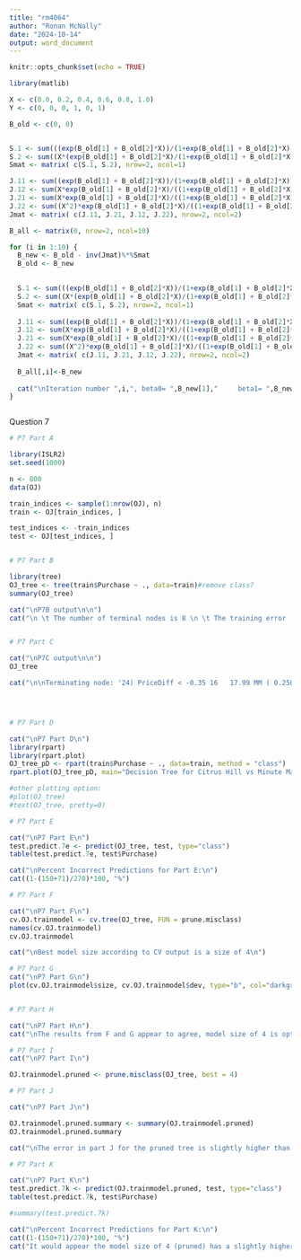---
title: "rm4064"
author: "Ronan McNally"
date: "2024-10-14"
output: word_document
---

```{r setup, include=FALSE}
knitr::opts_chunk$set(echo = TRUE)
```






```{r}
library(matlib)

X <- c(0.0, 0.2, 0.4, 0.6, 0.8, 1.0)
Y <- c(0, 0, 0, 1, 0, 1)

B_old <- c(0, 0)


S.1 <- sum(((exp(B_old[1] + B_old[2]*X))/(1+exp(B_old[1] + B_old[2]*X)))-Y)
S.2 <- sum((X*(exp(B_old[1] + B_old[2]*X)/(1+exp(B_old[1] + B_old[2]*X))))-(X*Y))
Smat <- matrix( c(S.1, S.2), nrow=2, ncol=1)

J.11 <- sum((exp(B_old[1] + B_old[2]*X))/(1+exp(B_old[1] + B_old[2]*X))^2)
J.12 <- sum(X*exp(B_old[1] + B_old[2]*X)/((1+exp(B_old[1] + B_old[2]*X))^2))
J.21 <- sum(X*exp(B_old[1] + B_old[2]*X)/((1+exp(B_old[1] + B_old[2]*X))^2))
J.22 <- sum((X^2)*exp(B_old[1] + B_old[2]*X)/((1+exp(B_old[1] + B_old[2]*X))^2))
Jmat <- matrix( c(J.11, J.21, J.12, J.22), nrow=2, ncol=2)

B_all <- matrix(0, nrow=2, ncol=10)

for (i in 1:10) {
  B_new <- B_old - inv(Jmat)%*%Smat
  B_old <- B_new

  
  S.1 <- sum(((exp(B_old[1] + B_old[2]*X))/(1+exp(B_old[1] + B_old[2]*X)))-Y)
  S.2 <- sum((X*(exp(B_old[1] + B_old[2]*X)/(1+exp(B_old[1] + B_old[2]*X))))-(X*Y))
  Smat <- matrix( c(S.1, S.2), nrow=2, ncol=1)
  
  J.11 <- sum((exp(B_old[1] + B_old[2]*X))/(1+exp(B_old[1] + B_old[2]*X))^2)
  J.12 <- sum(X*exp(B_old[1] + B_old[2]*X)/((1+exp(B_old[1] + B_old[2]*X))^2))
  J.21 <- sum(X*exp(B_old[1] + B_old[2]*X)/((1+exp(B_old[1] + B_old[2]*X))^2))
  J.22 <- sum((X^2)*exp(B_old[1] + B_old[2]*X)/((1+exp(B_old[1] + B_old[2]*X))^2))
  Jmat <- matrix( c(J.11, J.21, J.12, J.22), nrow=2, ncol=2)
  
  B_all[,i]<-B_new
  
  cat("\nIteration number ",i,", beta0= ",B_new[1],"     beta1= ",B_new[2],"\n")
}



```




Question 7
```{r cars}

# P7 Part A

library(ISLR2)
set.seed(1000)

n <- 800
data(OJ)

train_indices <- sample(1:nrow(OJ), n)
train <- OJ[train_indices, ]

test_indices <- -train_indices
test <- OJ[test_indices, ]


# P7 Part B

library(tree)
OJ_tree <- tree(train$Purchase ~ ., data=train)#remove class?
summary(OJ_tree)

cat("\nP7B output\n\n")
cat("\n \t The number of terminal nodes is 8 \n \t The training error (misclassification error rate) is 0.16 \n \n")


# P7 Part C

cat("\nP7C output\n\n")
OJ_tree

cat("\n\nTerminating node: '24) PriceDiff < -0.35 16   17.99 MM ( 0.25000 0.75000 ) *' \n \nTerminating node (24) divides along price difference The -.35 refers to MM being 35 cents less expensive than CH as a dividing line. Meaning if CH is less than 35 cents more expensive than MM, people choose MM. If CH is more than 35 cents more expensive than MM, people choose CH. The numer of people in this decision split is n=16. The 'deviance' is a representation of the 'purity' of the dividing line (a metric of how many MM are in my CH bucket, how many CH in my MM bucket). MM represents the choice direction (e.g. people choose MM when <-.35) and the probability parenthesis is the CH vs MM probability within this MM bucket.")




# P7 Part D

cat("\nP7 Part D\n")
library(rpart)
library(rpart.plot)
OJ_tree_pD <- rpart(train$Purchase ~ ., data=train, method = "class")
rpart.plot(OJ_tree_pD, main="Decision Tree for Citrus Hill vs Minute Maid")

#other plotting option: 
#plot(OJ_tree)
#text(OJ_tree, pretty=0)

# P7 Part E

cat("\nP7 Part E\n")
test.predict.7e <- predict(OJ_tree, test, type="class")
table(test.predict.7e, test$Purchase)

cat("\nPercent Incorrect Predictions for Part E:\n")
cat((1-(150+71)/270)*100, "%")

# P7 Part F

cat("\nP7 Part F\n")
cv.OJ.trainmodel <- cv.tree(OJ_tree, FUN = prune.misclass)
names(cv.OJ.trainmodel)
cv.OJ.trainmodel

cat("\nBest model size according to CV output is a size of 4\n")

# P7 Part G
cat("\nP7 Part G\n")
plot(cv.OJ.trainmodel$size, cv.OJ.trainmodel$dev, type="b", col="darkgreen")


# P7 Part H

cat("\nP7 Part H\n")
cat("\nThe results from F and G appear to agree, model size of 4 is optimal\n")

# P7 Part I
cat("\nP7 Part I\n")

OJ.trainmodel.pruned <- prune.misclass(OJ_tree, best = 4)

# P7 Part J

cat("\nP7 Part J\n")

OJ.trainmodel.pruned.summary <- summary(OJ.trainmodel.pruned)
OJ.trainmodel.pruned.summary

cat("\nThe error in part J for the pruned tree is slightly higher than the error for the unpruned tree in part B (error rate of 0.17 vs 0.16 respectively)\n")

# P7 Part K

cat("\nP7 Part K\n")
test.predict.7k <- predict(OJ.trainmodel.pruned, test, type="class")
table(test.predict.7k, test$Purchase)

#summary(test.predict.7k)

cat("\nPercent Incorrect Predictions for Part K:\n")
cat((1-(150+71)/270)*100, "%")
cat("It would appear the model size of 4 (pruned) has a slightly higher test error rate compared to the unpruned model size.")




```


